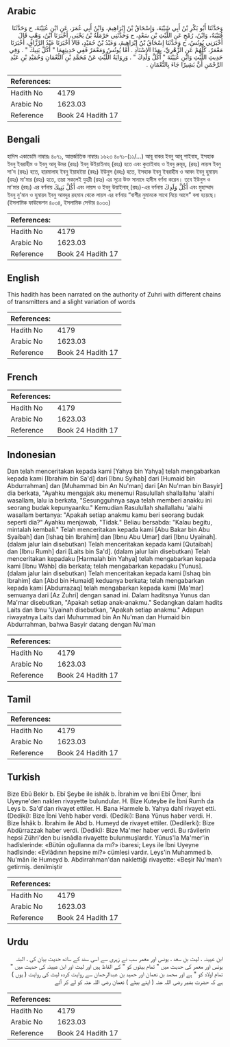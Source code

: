 ## Arabic


<div dir="rtl" lang="ar" style={{fontSize:'larger',backgroundColor:'#f8f9fa',padding:20}}>
وَحَدَّثَنَا أَبُو بَكْرِ بْنُ أَبِي شَيْبَةَ، وَإِسْحَاقُ بْنُ إِبْرَاهِيمَ، وَابْنُ أَبِي عُمَرَ، عَنِ ابْنِ عُيَيْنَةَ، ح وَحَدَّثَنَا قُتَيْبَةُ، وَابْنُ، رُمْحٍ عَنِ اللَّيْثِ بْنِ سَعْدٍ، ح وَحَدَّثَنِي حَرْمَلَةُ بْنُ يَحْيَى، أَخْبَرَنَا ابْنُ، وَهْبٍ قَالَ أَخْبَرَنِي يُونُسُ، ح وَحَدَّثَنَا إِسْحَاقُ بْنُ إِبْرَاهِيمَ، وَعَبْدُ بْنُ حُمَيْدٍ، قَالاَ أَخْبَرَنَا عَبْدُ الرَّزَّاقِ، أَخْبَرَنَا مَعْمَرٌ، كُلُّهُمْ عَنِ الزُّهْرِيِّ، بِهَذَا الإِسْنَادِ ‏.‏ أَمَّا يُونُسُ وَمَعْمَرٌ فَفِي حَدِيثِهِمَا ‏"‏ أَكُلَّ بَنِيكَ ‏"‏ ‏.‏ وَفِي حَدِيثِ اللَّيْثِ وَابْنِ عُيَيْنَةَ ‏"‏ أَكُلَّ وَلَدِكَ ‏"‏ ‏.‏ وَرِوَايَةُ اللَّيْثِ عَنْ مُحَمَّدِ بْنِ النُّعْمَانِ وَحُمَيْدِ بْنِ عَبْدِ الرَّحْمَنِ أَنَّ بَشِيرًا جَاءَ بِالنُّعْمَانِ ‏.‏
</div>
<div style={{backgroundColor:'#f8f9fa',padding:20, marginBottom: 10}}><table> <thead> <tr> <th>References:</th> <th></th> </tr> </thead> <tbody><tr><td>Hadith No</td><td>4179</td></tr><tr><td>Arabic No</td><td>1623.03</td></tr><tr><td>Reference</td><td>Book 24 Hadith 17</td></tr></tbody></table></div>

## Bengali


<div dir="ltr" lang="bn" style={{fontSize:'larger',backgroundColor:'#f8f9fa',padding:20}}>
হাদিস একাডেমি নাম্বারঃ ৪০৭১, আন্তর্জাতিক নাম্বারঃ ১৬২৩ ৪০৭১-(১১/...) আবূ বাকর ইবনু আবূ শাইবাহ, ইসহাক ইবনু ইবরাহীম ও ইবনু আবূ উমর (রহঃ) ইবনু উইয়াইনাহ্ (রহঃ) হতে এবং কুতাইবাহ ও ইবনু রুমূহ, (রহঃ) লায়স ইবনু সা'দ (রহঃ) হতে, হারমালাহ ইবনু ইয়াহইয়া (রহঃ) ইউনুস (রহঃ) হতে, ইসহাক ইবনু ইবরাহীম ও আবদ ইবনু হুমায়দ (রহঃ) মা'মার (রহঃ) হতে, তারা সকলেই যুহরী (রহঃ) এর সূত্রে উক্ত সানাদে হাদীস বর্ণনা করেন। তবে ইউনুস ও মা'মার (রহঃ) এর বর্ণনায় أَكُلَّ بَنِيكَ এবং লায়স ও ইবনু উয়াইনাহ্ (রহঃ)-এর বর্ণনায় أَكُلَّ وَلَدِكَ এবং মুহাম্মাদ ইবনু নু'মান ও হুমায়দ ইবনু আবদুর রহমান থেকে লায়স এর বর্ণনায় “বাশীর নুমানকে সাথে নিয়ে আসে” বলা হয়েছে। (ইসলামিক ফাউন্ডেশন ৪০৩৪, ইসলামিক সেন্টার ৪০৩৩)
</div>
<div style={{backgroundColor:'#f8f9fa',padding:20, marginBottom: 10}}><table> <thead> <tr> <th>References:</th> <th></th> </tr> </thead> <tbody><tr><td>Hadith No</td><td>4179</td></tr><tr><td>Arabic No</td><td>1623.03</td></tr><tr><td>Reference</td><td>Book 24 Hadith 17</td></tr></tbody></table></div>

## English


<div dir="ltr" lang="en" style={{fontSize:'larger',backgroundColor:'#f8f9fa',padding:20}}>
This hadith has been narrated on the authority of Zuhri with different chains of transmitters and a slight variation of words
</div>
<div style={{backgroundColor:'#f8f9fa',padding:20, marginBottom: 10}}><table> <thead> <tr> <th>References:</th> <th></th> </tr> </thead> <tbody><tr><td>Hadith No</td><td>4179</td></tr><tr><td>Arabic No</td><td>1623.03</td></tr><tr><td>Reference</td><td>Book 24 Hadith 17</td></tr></tbody></table></div>

## French


<div dir="ltr" lang="fr" style={{fontSize:'larger',backgroundColor:'#f8f9fa',padding:20}}>

</div>
<div style={{backgroundColor:'#f8f9fa',padding:20, marginBottom: 10}}><table> <thead> <tr> <th>References:</th> <th></th> </tr> </thead> <tbody><tr><td>Hadith No</td><td>4179</td></tr><tr><td>Arabic No</td><td>1623.03</td></tr><tr><td>Reference</td><td>Book 24 Hadith 17</td></tr></tbody></table></div>

## Indonesian


<div dir="ltr" lang="id" style={{fontSize:'larger',backgroundColor:'#f8f9fa',padding:20}}>
Dan telah menceritakan kepada kami [Yahya bin Yahya] telah mengabarkan kepada kami [Ibrahim bin Sa'd] dari [Ibnu Syihab] dari [Humaid bin Abdurrahman] dan [Muhammad bin An Nu'man] dari [An Nu'man bin Basyir] dia berkata, "Ayahku mengajak aku menemui Rasulullah shallallahu 'alaihi wasallam, lalu ia berkata, "Sesungguhnya saya telah memberi anakku ini seorang budak kepunyaanku." Kemudian Rasulullah shallallahu 'alaihi wasallam bertanya: "Apakah setiap anakmu kamu beri seorang budak seperti dia?" Ayahku menjawab, "Tidak." Beliau bersabda: "Kalau begitu, mintalah kembali." Telah menceritakan kepada kami [Abu Bakar bin Abu Syaibah] dan [Ishaq bin Ibrahim] dan [Ibnu Abu Umar] dari [Ibnu Uyainah]. (dalam jalur lain disebutkan) Telah menceritakan kepada kami [Qutaibah] dan [Ibnu Rumh] dari [Laits bin Sa'd]. (dalam jalur lain disebutkan) Telah menceritakan kepadaku [Harmalah bin Yahya] telah mengabarkan kepada kami [Ibnu Wahb] dia berkata; telah mengabarkan kepadaku [Yunus]. (dalam jalur lain disebutkan) Telah menceritakan kepada kami [Ishaq bin Ibrahim] dan [Abd bin Humaid] keduanya berkata; telah mengabarkan kepada kami [Abdurrazaq] telah mengabarkan kepada kami [Ma'mar] semuanya dari [Az Zuhri] dengan sanad ini. Dalam haditsnya Yunus dan Ma'mar disebutkan, "Apakah setiap anak-anakmu." Sedangkan dalam hadits Laits dan Ibnu 'Uyainah disebutkan, "Apakah setiap anakmu." Adapun riwayatnya Laits dari Muhummad bin An Nu'man dan Humaid bin Abdurrahman, bahwa Basyir datang dengan Nu'man
</div>
<div style={{backgroundColor:'#f8f9fa',padding:20, marginBottom: 10}}><table> <thead> <tr> <th>References:</th> <th></th> </tr> </thead> <tbody><tr><td>Hadith No</td><td>4179</td></tr><tr><td>Arabic No</td><td>1623.03</td></tr><tr><td>Reference</td><td>Book 24 Hadith 17</td></tr></tbody></table></div>

## Tamil


<div dir="ltr" lang="ta" style={{fontSize:'larger',backgroundColor:'#f8f9fa',padding:20}}>

</div>
<div style={{backgroundColor:'#f8f9fa',padding:20, marginBottom: 10}}><table> <thead> <tr> <th>References:</th> <th></th> </tr> </thead> <tbody><tr><td>Hadith No</td><td>4179</td></tr><tr><td>Arabic No</td><td>1623.03</td></tr><tr><td>Reference</td><td>Book 24 Hadith 17</td></tr></tbody></table></div>

## Turkish


<div dir="ltr" lang="tr" style={{fontSize:'larger',backgroundColor:'#f8f9fa',padding:20}}>
Bize Ebû Bekir b. Ebî Şeybe ile ishâk b. İbrahim ve İbni Ebî Ömer, İbni Uyeyne'den naklen rivayette bulundular. H. Bize Kuteybe ile İbni Rumh da Leys b. Sa'd'dan rivayet ettiler. H. Bana Harmele b. Yahya dahî rivayet etti. (Dediki): Bize İbni Vehb haber verdi. (Dediki): Bana Yûnus haber verdi. H. Bize İshâk b. İbrahim ile Abd b. Humeyd de rivayet ettiler. (Dedilerki): Bize Abdürrazzak haber verdi. (Dediki): Bize Ma'mer haber verdi. Bu râvilerin hepsi Zühri'den bu isnâdla rivayette bulunmuşlardır. Yûnus'Ia Ma'mer'in hadîslerinde: «Bütün oğullarına da mı?» ibaresi; Leys ile İbni Uyeyne hadîsinde: «Evlâdının hepsine mi?» cümlesi vardır. Leys'in Muhammed b. Nu'mân ile Humeyd b. Abdirrahman'dan naklettiği rivayette: «Beşir Nu'man'ı getirmiş. denilmiştir
</div>
<div style={{backgroundColor:'#f8f9fa',padding:20, marginBottom: 10}}><table> <thead> <tr> <th>References:</th> <th></th> </tr> </thead> <tbody><tr><td>Hadith No</td><td>4179</td></tr><tr><td>Arabic No</td><td>1623.03</td></tr><tr><td>Reference</td><td>Book 24 Hadith 17</td></tr></tbody></table></div>

## Urdu


<div dir="rtl" lang="ur" style={{fontSize:'larger',backgroundColor:'#f8f9fa',padding:20}}>
ابن عیینہ ، لیث بن سعد ، یونس اور معمر سب نے زہری سے اسی سند کے ساتھ حدیث بیان کی ، البتہ یونس اور معمر کی حدیث میں " تمام بیٹوں کو " کے الفاظ ہیں اور لیث اور ابن عیینہ کی حدیث میں " تمام اولاد کو " ہے اور محمد بن نعمان اور حمید بن عبدالرحمان سے روایت کردہ لیث کی روایت ( یوں ) ہے کہ حضرت بشیر رضی اللہ عنہ ( اپنے بیٹے ) نعمان رضی اللہ عنہ کو لے کر آئے
</div>
<div style={{backgroundColor:'#f8f9fa',padding:20, marginBottom: 10}}><table> <thead> <tr> <th>References:</th> <th></th> </tr> </thead> <tbody><tr><td>Hadith No</td><td>4179</td></tr><tr><td>Arabic No</td><td>1623.03</td></tr><tr><td>Reference</td><td>Book 24 Hadith 17</td></tr></tbody></table></div>